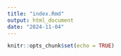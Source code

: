 ```yaml
---
title: "index.Rmd"
output: html_document
date: "2024-11-04"
---
```


```r
knitr::opts_chunk$set(echo = TRUE)
```

